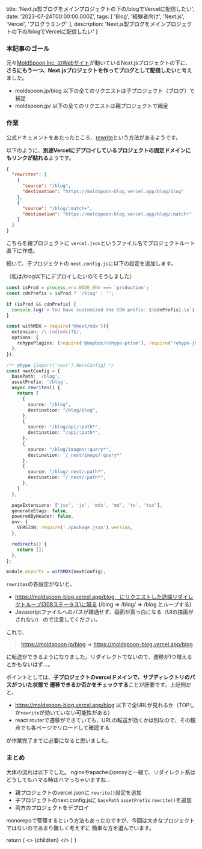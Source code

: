 


  title: 'Next.js製ブログをメインプロジェクトの下の/blogでVercelに配信したい',
  date: '2023-07-24T00:00:00.000Z',
  tags: [
    'Blog',
    '経験者向け',
    'Next.js',
    'Vercel',
    'プログラミング'
  ],
  description: 'Next.js製ブログをメインプロジェクトの下の/blogでVercelに配信したい'
}

### 本記事のゴール

元々[MoldSpoon Inc. のWebサイト](https://moldspoon.jp/)が動いているNext.jsプロジェクトの下に、
**さらにもう一つ、Next.jsプロジェクトを作ってブログとして配信したい**と考えました。

* moldspoon.jp/blog 以下の全てのリクエストは子プロジェクト（ブログ）で補足
* moldspoon.jp/ 以下の全てのリクエストは親プロジェクトで補足


### 作業

公式ドキュメントをあたったところ、[rewrite](https://vercel.com/docs/concepts/edge-network/rewrites)という方法があるようです。

以下のように、**別途Vercelにデプロイしているプロジェクトの固定ドメインにもリンクが貼れる**ようです。

<CodeBlockTitle title="vercel.json" />

```json
{
  "rewrites": [
    {
      "source": "/blog",
      "destination": "https://moldspoon-blog.vercel.app/blog/blog"
    },
    {
      "source": "/blog/:match+",
      "destination": "https://moldspoon-blog.vercel.app/blog/:match+"
    }
  ]
}
```

こちらを親プロジェクトに `vercel.json`というファイル名でプロジェクトルート直下に作成。

続いて、子プロジェクトの `next.config.js`に以下の設定を追加します。

（私は/blog以下にデプロイしたいのでそうしました）

<CodeBlockTitle title="next.config.js" />

```typescript
const isProd = process.env.NODE_ENV === 'production';
const cdnPrefix = isProd ? '/blog' : '';

if (isProd && cdnPrefix) {
  console.log(`> You have customized the CDN prefix: ${cdnPrefix}.\n`);
}

const withMDX = require('@next/mdx')({
  extension: /\.(md|mdx)?$/,
  options: {
    rehypePlugins: [require('@mapbox/rehype-prism'), require('rehype-join-line')],
  },
});

/** @type {import('next').NextConfig} */
const nextConfig = {
  basePath: '/blog',
  assetPrefix: '/blog',
  async rewrites() {
    return [
      {
        source: "/blog",
        destination: "/blog/blog",
      },
      {
        source: "/blog/api/:path*",
        destination: "/api/:path*",
      },
      {
        source: "/blog/images/:query*",
        destination: '/_next/image/:query*'
      },
      {
        source: "/blog/_next/:path*",
        destination: "/_next/:path*",
      },
    ]
  },

  pageExtensions: ['jsx', 'js', 'mdx', 'md', 'ts', 'tsx'],
  generateEtags: false,
  poweredByHeader: false,
  env: {
    VERSION: require('./package.json').version,
  },

  redirects() {
    return [];
  },
};

module.exports = withMDX(nextConfig);
```

`rewrites`の各設定がないと、
- https://moldspoon-blog.vercel.app/blog　にリクエストした途端リダイレクトループ(308ステータス)に陥る (/blog => /blog/ => /blog とループする)
- Javascriptファイルへのパスが疎通せず、画面が真っ白になる（UIの描画がされない）
ので注意してください。

これで、

<CodeBlockTitle title="" />

> https://moldspoon.jp/blog => https://moldspoon-blog.vercel.app/blog

に転送ができるようになりました。リダイレクトでないので、遷移が1つ増えるとかもないはず...。

ポイントとしては、**子プロジェクトのvercelドメインで、サブディレクトリのパスがついた状態で
遷移できるか否かをチェックする**ことが肝要です。上記例だと、

- https://moldspoon-blog.vercel.app/blog 以下で全URLが見れるか（TOPしか`rewrite`が効いていない可能性がある）
- react routerで遷移ができていても、URLの転送が効くかは別なので、その観点でも各ページでリロードして確認する

が作業完了までに必要になると思いました。

### まとめ

大体の流れは以下でした。
nginxやapacheのproxyと一緒で、リダイレクト系はどうしてもハマる時はハマっちゃいますね...

- 親プロジェクトのvercel.jsonに `rewrite()`設定を追加
- 子プロジェクトのnext.config.jsに `basePath` `assetPrefix` `rewrite()`を追加
- 両方のプロジェクトをデプロイ

monorepoで管理するという方法もあったのですが、今回は大きなプロジェクトではないのであまり難しく考えずに
簡単な方を選んでいます。

  return (
    <Layout meta={meta}>
      <>
        {children}
      </>
    </Layout>
  )
}


